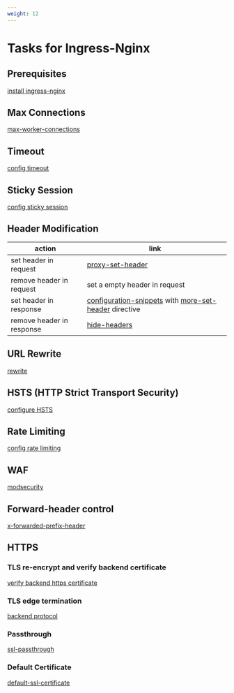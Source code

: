 ```yaml
---
weight: 12
---
```

# Tasks for Ingress-Nginx

## Prerequisites
[install ingress-nginx](./install_ingress_nginx_via_ingress_nginx_operator.mdx)

## Max Connections
[max-worker-connections](https://kubernetes.github.io/ingress-nginx/user-guide/nginx-configuration/configmap/#max-worker-connections)

## Timeout
[config timeout](https://kubernetes.github.io/ingress-nginx/user-guide/nginx-configuration/configmap/#proxy-connect-timeout)

## Sticky Session
[config sticky session](https://kubernetes.github.io/ingress-nginx/examples/affinity/cookie/#sticky-sessions)

## Header Modification
|action|link|
|--|--|
|set header in request|[proxy-set-header](https://kubernetes.github.io/ingress-nginx/user-guide/nginx-configuration/annotations/#custom-headers)|
|remove header in request| set a empty header in request |
|set header in response|[configuration-snippets](https://kubernetes.github.io/ingress-nginx/examples/customization/configuration-snippets/) with [more-set-header](https://github.com/openresty/headers-more-nginx-module?tab=readme-ov-file#more_set_headers) directive |
|remove header in response|[hide-headers](https://kubernetes.github.io/ingress-nginx/user-guide/nginx-configuration/configmap/#hide-headers)|

## URL Rewrite
[rewrite](https://kubernetes.github.io/ingress-nginx/user-guide/nginx-configuration/annotations/#rewrite)

## HSTS (HTTP Strict Transport Security)
[configure HSTS](https://kubernetes.github.io/ingress-nginx/user-guide/nginx-configuration/configmap/#hsts)

## Rate Limiting
[config rate limiting](https://kubernetes.github.io/ingress-nginx/user-guide/nginx-configuration/annotations/#rate-limiting)

## WAF
[modsecurity](https://kubernetes.github.io/ingress-nginx/user-guide/third-party-addons/modsecurity/)

## Forward-header control
[x-forwarded-prefix-header](https://kubernetes.github.io/ingress-nginx/user-guide/nginx-configuration/annotations/#x-forwarded-prefix-header)

## HTTPS

### TLS re-encrypt and verify backend certificate
[verify backend https certificate](https://kubernetes.github.io/ingress-nginx/user-guide/nginx-configuration/annotations/#backend-certificate-authentication)

### TLS edge termination
[backend protocol](https://kubernetes.github.io/ingress-nginx/user-guide/nginx-configuration/annotations/#backend-protocol)

### Passthrough
[ssl-passthrough](https://kubernetes.github.io/ingress-nginx/user-guide/nginx-configuration/annotations/#ssl-passthrough)

### Default Certificate
[default-ssl-certificate](https://kubernetes.github.io/ingress-nginx/user-guide/tls/#default-ssl-certificate)
